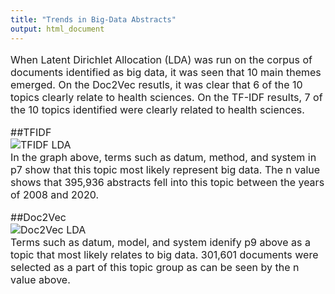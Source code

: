 ```yaml
---
title: "Trends in Big-Data Abstracts"
output: html_document
---
```

<font size="3">

When Latent Dirichlet Allocation (LDA) was run on the corpus of documents identified as big data, it was seen that 10 main themes emerged. On the Doc2Vec resutls, it was clear that 6 of the 10 topics clearly relate to health sciences. On the TF-IDF results, 7 of the 10 topics identified were clearly related to health sciences.   

##TFIDF  
![TFIDF LDA](www/tfidf_model.PNG)    
In the graph above, terms such as datum, method, and system in p7 show that this topic most likely represent big data. The n value shows that 395,936 abstracts fell into this topic between the years of 2008 and 2020.

##Doc2Vec  
![Doc2Vec LDA](www/doc2vec_model.PNG)  
Terms such as datum, model, and system idenify p9 above as a topic that most likely relates to big data. 301,601 documents were selected as a part of this topic group as can be seen by the n value above. 


